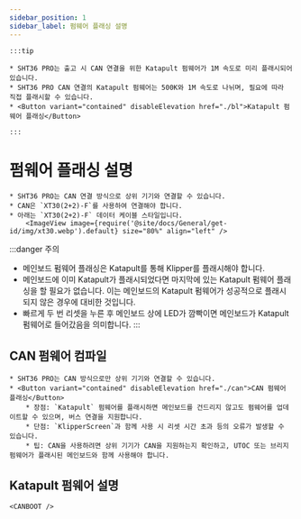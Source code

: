 ```yaml
---
sidebar_position: 1
sidebar_label: 펌웨어 플래싱 설명
---
```







    :::tip

    * SHT36 PRO는 출고 시 CAN 연결을 위한 Katapult 펌웨어가 1M 속도로 미리 플래시되어 있습니다.
    * SHT36 PRO CAN 연결의 Katapult 펌웨어는 500K와 1M 속도로 나뉘며, 필요에 따라 직접 플래시할 수 있습니다.
    * <Button variant="contained" disableElevation href="./bl">Katapult 펌웨어 플래싱</Button>

    :::

# 펌웨어 플래싱 설명

    * SHT36 PRO는 CAN 연결 방식으로 상위 기기와 연결할 수 있습니다.
    * CAN은 `XT30(2+2)-F`를 사용하여 연결해야 합니다.
    * 아래는 `XT30(2+2)-F` 데이터 케이블 스타일입니다.
        <ImageView image={require('@site/docs/General/get-id/img/xt30.webp').default} size="80%" align="left" />

:::danger 주의
* 메인보드 펌웨어 플래싱은 Katapult를 통해 Klipper를 플래시해야 합니다.
* 메인보드에 이미 Katapult가 플래시되었다면 마지막에 있는 Katapult 펌웨어 플래싱을 할 필요가 없습니다. 이는 메인보드의 Katapult 펌웨어가 성공적으로 플래시되지 않은 경우에 대비한 것입니다.
* 빠르게 두 번 리셋을 누른 후 메인보드 상에 LED가 깜빡이면 메인보드가 Katapult 펌웨어로 들어갔음을 의미합니다.
:::

## CAN 펌웨어 컴파일

    * SHT36 PRO는 CAN 방식으로만 상위 기기와 연결할 수 있습니다.
    * <Button variant="contained" disableElevation href="./can">CAN 펌웨어 플래싱</Button>
        * 장점: `Katapult` 펌웨어를 플래시하면 메인보드를 건드리지 않고도 펌웨어를 업데이트할 수 있으며, 버스 연결을 지원합니다.
        * 단점: `KlipperScreen`과 함께 사용 시 리셋 시간 초과 등의 오류가 발생할 수 있습니다.
        * 팁: CAN을 사용하려면 상위 기기가 CAN을 지원하는지 확인하고, UTOC 또는 브리지 펌웨어가 플래시된 메인보드와 함께 사용해야 합니다.

## Katapult 펌웨어 설명
    
    <CANBOOT />